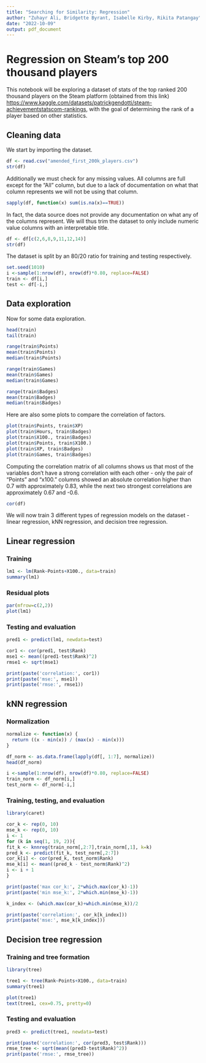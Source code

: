 ```yaml
---
title: "Searching for Similarity: Regression"
author: "Zuhayr Ali, Bridgette Byrant, Isabelle Kirby, Rikita Patangay"
date: "2022-10-09"
output: pdf_document
---
```


# Regression on Steam's top 200 thousand players
This notebook will be exploring a dataset of stats of the top ranked 200 thousand players on the Steam platform (obtained from this link) <https://www.kaggle.com/datasets/patrickgendotti/steam-achievementstatscom-rankings>, with the goal of determining the rank of a player based on other statistics.

## Cleaning data
We start by importing the dataset.

```r
df <- read.csv("amended_first_200k_players.csv")
str(df)
```

Additionally we must check for any missing values. All columns are full except for the "All" column, but due to a lack of documentation on what that column represents we will not be using that column.

```r
sapply(df, function(x) sum(is.na(x)==TRUE))
```

In fact, the data source does not provide any documentation on what any of the columns represent. We will thus trim the dataset to only include numeric value columns with an interpretable title.

```r
df <- df[c(2,6,8,9,11,12,14)]
str(df)
```

The dataset is split by an 80/20 ratio for training and testing respectively.

```r
set.seed(1010)
i <-sample(1:nrow(df), nrow(df)*0.80, replace=FALSE)
train <- df[i,]
test <- df[-i,]
```

## Data exploration
Now for some data exploration.

```r
head(train)
tail(train)

range(train$Points)
mean(train$Points)
median(train$Points)

range(train$Games)
mean(train$Games)
median(train$Games)

range(train$Badges)
mean(train$Badges)
median(train$Badges)
```

Here are also some plots to compare the correlation of factors.

```r
plot(train$Points, train$XP)
plot(train$Hours, train$Badges)
plot(train$X100., train$Badges)
plot(train$Points, train$X100.)
plot(train$XP, train$Badges)
plot(train$Games, train$Badges)
```

Computing the correlation matrix of all columns shows us that most of the variables don't have a strong correlation with each other - only the pair of "Points" and "x100." columns showed an absolute correlation higher than 0.7 with approximately 0.83, while the next two strongest correlations are approximately 0.67 and -0.6.

```r
cor(df)
```
We will now train 3 different types of regression models on the dataset - linear regression, kNN regression, and decision tree regression.

## Linear regression

### Training
```r
lm1 <- lm(Rank~Points+X100., data=train)
summary(lm1)
```

### Residual plots
```r
par(mfrow=c(2,2))
plot(lm1)
```

### Testing and evaluation
```r
pred1 <- predict(lm1, newdata=test)

cor1 <- cor(pred1, test$Rank)
mse1 <- mean((pred1-test$Rank)^2) 
rmse1 <- sqrt(mse1)

print(paste('correlation:', cor1))
print(paste('mse:', mse1))
print(paste('rmse:', rmse1))
```

## kNN regression

### Normalization
```r
normalize <- function(x) {
  return ((x - min(x)) / (max(x) - min(x)))
}

df_norm <- as.data.frame(lapply(df[, 1:7], normalize))
head(df_norm)

i <-sample(1:nrow(df), nrow(df)*0.80, replace=FALSE)
train_norm <- df_norm[i,]
test_norm <- df_norm[-i,]
```

### Training, testing, and evaluation
```r
library(caret)

cor_k <- rep(0, 10)
mse_k <- rep(0, 10)
i <- 1
for (k in seq(1, 19, 2)){
fit_k <- knnreg(train_norm[,2:7],train_norm[,1], k=k)
pred_k <- predict(fit_k, test_norm[,2:7])
cor_k[i] <- cor(pred_k, test_norm$Rank)
mse_k[i] <- mean((pred_k - test_norm$Rank)^2)
i <- i + 1
}

print(paste('max cor_k:', 2*which.max(cor_k)-1))
print(paste('min mse_k:', 2*which.min(mse_k)-1))

k_index <- (which.max(cor_k)+which.min(mse_k))/2

print(paste('correlation:', cor_k[k_index]))
print(paste('mse:', mse_k[k_index]))
```

## Decision tree regression

### Training and tree formation
```r
library(tree)

tree1 <- tree(Rank~Points+X100., data=train)
summary(tree1)

plot(tree1)
text(tree1, cex=0.75, pretty=0)
```

### Testing and evaluation
```r
pred3 <- predict(tree1, newdata=test)

print(paste('correlation:', cor(pred3, test$Rank)))
rmse_tree <- sqrt(mean((pred3-test$Rank)^2))
print(paste('rmse:', rmse_tree))
```